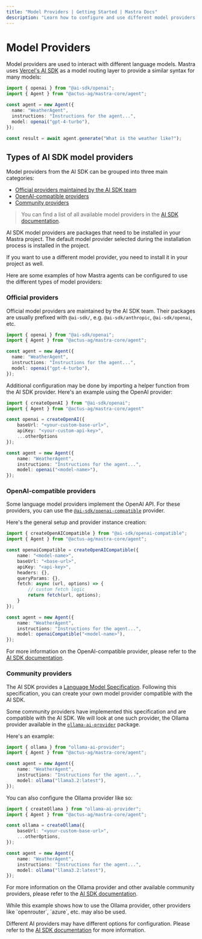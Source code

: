 ```yaml
---
title: "Model Providers | Getting Started | Mastra Docs"
description: "Learn how to configure and use different model providers with Mastra."
---
```



# Model Providers

Model providers are used to interact with different language models. Mastra uses [Vercel's AI SDK](https://sdk.vercel.ai) as a model routing layer to provide a similar syntax for many models:

```typescript showLineNumbers copy {1,7} filename="src/mastra/agents/weather-agent.ts"
import { openai } from "@ai-sdk/openai";
import { Agent } from "@actus-ag/mastra-core/agent";

const agent = new Agent({
  name: "WeatherAgent",
  instructions: "Instructions for the agent...",
  model: openai("gpt-4-turbo"),
});

const result = await agent.generate("What is the weather like?");
```

## Types of AI SDK model providers

Model providers from the AI SDK can be grouped into three main categories:

- [Official providers maintained by the AI SDK team](/docs/getting-started/model-providers#official-providers)
- [OpenAI-compatible providers](/docs/getting-started/model-providers#openai-compatible-providers)
- [Community providers](/docs/getting-started/model-providers#community-providers)

> You can find a list of all available model providers in the [AI SDK documentation](https://ai-sdk.dev/providers/ai-sdk-providers).

<Callout>
AI SDK model providers are packages that need to be installed in your Mastra project.
The default model provider selected during the installation process is installed in the project.

If you want to use a different model provider, you need to install it in your project as well.
</Callout>

Here are some examples of how Mastra agents can be configured to use the different types of model providers:

### Official providers

Official model providers are maintained by the AI SDK team.
Their packages are usually prefixed with `@ai-sdk/`, e.g. `@ai-sdk/anthropic`, `@ai-sdk/openai`, etc.

```typescript showLineNumbers copy {1,7} filename="src/mastra/agents/weather-agent.ts"
import { openai } from "@ai-sdk/openai";
import { Agent } from "@actus-ag/mastra-core/agent";

const agent = new Agent({
  name: "WeatherAgent",
  instructions: "Instructions for the agent...",
  model: openai("gpt-4-turbo"),
});
```

Additional configuration may be done by importing a helper function from the AI SDK provider.
Here's an example using the OpenAI provider:

```typescript showLineNumbers copy filename="src/mastra/agents/weather-agent.ts" {1,4-8,13}
import { createOpenAI } from "@ai-sdk/openai";
import { Agent } from "@actus-ag/mastra-core/agent"

const openai = createOpenAI({
    baseUrl: "<your-custom-base-url>",
    apiKey: "<your-custom-api-key>",
    ...otherOptions
});

const agent = new Agent({
    name: "WeatherAgent",
    instructions: "Instructions for the agent...",
    model: openai("<model-name>"),
});
```

### OpenAI-compatible providers

Some language model providers implement the OpenAI API. For these providers, you can use the [`@ai-sdk/openai-compatible`](https://www.npmjs.com/package/@ai-sdk/openai-compatible) provider.

Here's the general setup and provider instance creation:

```typescript showLineNumbers copy filename="src/mastra/agents/weather-agent.ts" {1,4-14,19}
import { createOpenAICompatible } from "@ai-sdk/openai-compatible";
import { Agent } from "@actus-ag/mastra-core/agent";

const openaiCompatible = createOpenAICompatible({
    name: "<model-name>",
    baseUrl: "<base-url>",
    apiKey: "<api-key>",
    headers: {},
    queryParams: {},
    fetch: async (url, options) => {
        // custom fetch logic
        return fetch(url, options);
    }
});

const agent = new Agent({
    name: "WeatherAgent",
    instructions: "Instructions for the agent...",
    model: openaiCompatible("<model-name>"),
});
```

For more information on the OpenAI-compatible provider, please refer to the [AI SDK documentation](https://ai-sdk.dev/providers/openai-compatible-providers).

### Community providers

The AI SDK provides a [Language Model Specification](https://github.com/vercel/ai/tree/main/packages/provider/src/language-model/v1).
Following this specification, you can create your own model provider compatible with the AI SDK.

Some community providers have implemented this specification and are compatible with the AI SDK.
We will look at one such provider, the Ollama provider available in the [`ollama-ai-provider`](https://github.com/sgomez/ollama-ai-provider) package.

Here's an example:

```typescript showLineNumbers copy filename="src/mastra/agents/weather-agent.ts" {1,7}
import { ollama } from "ollama-ai-provider";
import { Agent } from "@actus-ag/mastra-core/agent";

const agent = new Agent({
    name: "WeatherAgent",
    instructions: "Instructions for the agent...",
    model: ollama("llama3.2:latest"),
});
```

You can also configure the Ollama provider like so:

```typescript showLineNumbers copy filename="src/mastra/agents/weather-agent.ts" {1,4-7,12}
import { createOllama } from "ollama-ai-provider";
import { Agent } from "@actus-ag/mastra-core/agent";

const ollama = createOllama({
    baseUrl: "<your-custom-base-url>",
    ...otherOptions,
});

const agent = new Agent({
    name: "WeatherAgent",
    instructions: "Instructions for the agent...",
    model: ollama("llama3.2:latest"),
});
```

For more information on the Ollama provider and other available community providers, please refer to the [AI SDK documentation](https://ai-sdk.dev/providers/community-providers).

<Callout>
While this example shows how to use the Ollama provider, other providers like `openrouter`, `azure`, etc. may also be used.
</Callout>

Different AI providers may have different options for configuration. Please refer to the [AI SDK documentation](https://ai-sdk.dev/providers/ai-sdk-providers) for more information.
